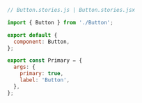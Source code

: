 ```js
// Button.stories.js | Button.stories.jsx

import { Button } from './Button';

export default {
  component: Button,
};

export const Primary = {
  args: {
    primary: true,
    label: 'Button',
  },
};
```
